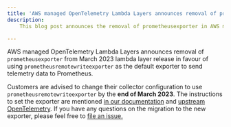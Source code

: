 ```yaml
---
title: 'AWS managed OpenTelemetry Lambda Layers announces removal of prometheusexporter from March 2023 release'
description:
    This blog post announces the removal of prometheusexporter in AWS managed OpenTelemetry Lambda Layers.

---
```



<SectionSeparator />

AWS managed OpenTelemetry Lambda Layers announces removal of `prometheusexporter` from March 2023 lambda layer release in favour of using `prometheusremotewriteexporter` as the default exporter to send telemetry data to Prometheus.

<SectionSeparator />

Customers are advised to change their collector configuration to use `prometheusremotewriteexporter` by the **end of March 2023**. The instructions to set the exporter are mentioned [in our documentation](https://aws-otel.github.io/docs/getting-started/advanced-prometheus-remote-write-configurations#prometheus-remote-write-exporter-configurations) and [upstream OpenTelemetry](https://github.com/open-telemetry/opentelemetry-collector-contrib/blob/main/exporter/prometheusremotewriteexporter/README.md#getting-started). If you have any questions on the migration to the new exporter, please feel free to [file an issue.](https://github.com/aws-observability/aws-otel-lambda/issues)